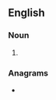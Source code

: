 ==English==

===Noun===
{{en-noun|-}}

# {{alternative spelling of|en|laumontite}}

===Anagrams===
* {{anagrams|en|a=aeilmnotu|Manuelito|emulation}}